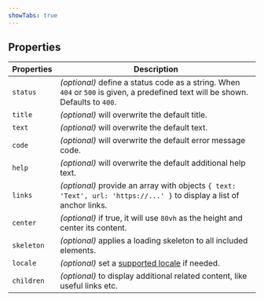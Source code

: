 ```yaml
---
showTabs: true
---
```


## Properties

| Properties | Description                                                                                                                      |
| ---------- | -------------------------------------------------------------------------------------------------------------------------------- |
| `status`   | _(optional)_ define a status code as a string. When `404` or `500` is given, a predefined text will be shown. Defaults to `400`. |
| `title`    | _(optional)_ will overwrite the default title.                                                                                   |
| `text`     | _(optional)_ will overwrite the default text.                                                                                    |
| `code`     | _(optional)_ will overwrite the default error message code.                                                                      |
| `help`     | _(optional)_ will overwrite the default additional help text.                                                                    |
| `links`    | _(optional)_ provide an array with objects `{ text: 'Text', url: 'https://...' }` to display a list of anchor links.             |
| `center`   | _(optional)_ if true, it will use `80vh` as the height and center its content.                                                   |
| `skeleton` | _(optional)_ applies a loading skeleton to all included elements.                                                                |
| `locale`   | _(optional)_ set a [supported locale](/uilib/usage/customisation/localization/) if needed.                                       |
| `children` | _(optional)_ to display additional related content, like useful links etc.                                                       |

